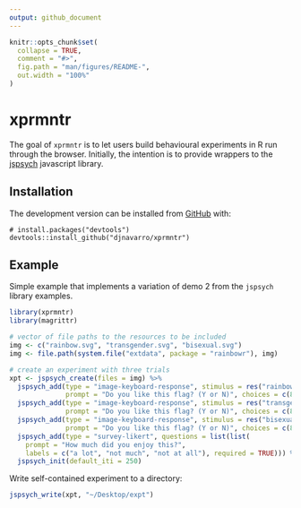 ```yaml
---
output: github_document
---
```


<!-- README.md is generated from README.Rmd. Please edit that file -->

```r
knitr::opts_chunk$set(
  collapse = TRUE,
  comment = "#>",
  fig.path = "man/figures/README-",
  out.width = "100%"
)
```
# xprmntr

<!-- badges: start -->
<!-- badges: end -->

The goal of `xprmntr` is to let users build behavioural experiments in R run through the browser. Initially, the intention is to provide wrappers to the [jspsych](https://www.jspsych.org/) javascript library. 

## Installation

The development version can be installed from [GitHub](https://github.com/) with:

``` 
# install.packages("devtools")
devtools::install_github("djnavarro/xprmntr")
```
## Example

Simple example that implements a variation of demo 2 from the `jspsych` library examples. 

```r
library(xprmntr)
library(magrittr)

# vector of file paths to the resources to be included
img <- c("rainbow.svg", "transgender.svg", "bisexual.svg")
img <- file.path(system.file("extdata", package = "rainbowr"), img)

# create an experiment with three trials
xpt <- jspsych_create(files = img) %>%
  jspsych_add(type = "image-keyboard-response", stimulus = res("rainbow.svg"), 
              prompt = "Do you like this flag? (Y or N)", choices = c(89, 78)) %>%
  jspsych_add(type = "image-keyboard-response", stimulus = res("transgender.svg"), 
              prompt = "Do you like this flag? (Y or N)", choices = c(89, 78)) %>%
  jspsych_add(type = "image-keyboard-response", stimulus = res("bisexual.svg"),
              prompt = "Do you like this flag? (Y or N)", choices = c(89, 78)) %>%
  jspsych_add(type = "survey-likert", questions = list(list(
    prompt = "How much did you enjoy this?", 
    labels = c("a lot", "not much", "not at all"), required = TRUE))) %>%
  jspsych_init(default_iti = 250)

```

Write self-contained experiment to a directory:

```r
jspsych_write(xpt, "~/Desktop/expt")
```

